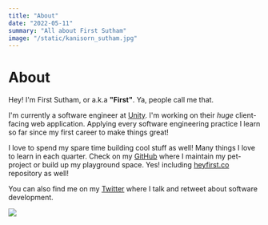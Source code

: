 ```yaml
---
title: "About"
date: "2022-05-11"
summary: "All about First Sutham"
image: "/static/kanisorn_sutham.jpg"
---
```


# About

Hey! I'm First Sutham, or a.k.a **"First"**. Ya, people call me that.

I'm currently a software engineer at [Unity](https://unity.com). I'm working on their _huge_ client-facing web application. Applying every software engineering practice I learn so far since my first career to make things great!

I love to spend my spare time building cool stuff as well! Many things I love to learn in each quarter. Check on my [GitHub](https://github.com/heyfirst) where I maintain my pet-project or build up my playground space. Yes! including [heyfirst.co](https://github.com/heyfirst/heyfirst.co/) repository as well!

You can also find me on my [Twitter](https://twitter.com/heyfirst_) where I talk and retweet about software development.

<Image src="/static/kanisorn_sutham.jpg" height={670} width={1000} priority />
